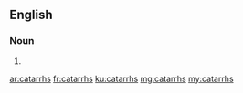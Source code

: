 ==English==

===Noun===
{{head|en|plural}}

# {{plural of|catarrh|lang=en|nocat=1}}

[[ar:catarrhs]]
[[fr:catarrhs]]
[[ku:catarrhs]]
[[mg:catarrhs]]
[[my:catarrhs]]